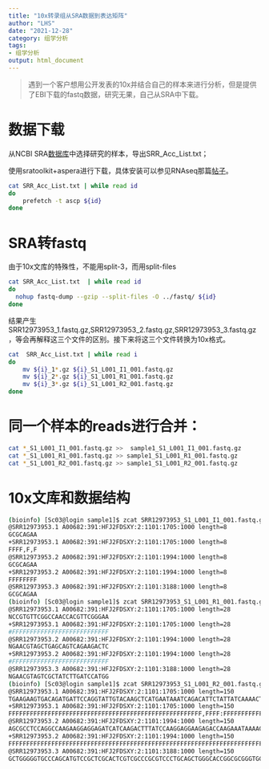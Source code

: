 ```yaml
---
title: "10x转录组从SRA数据到表达矩阵"
author: "LHS"
date: "2021-12-28"
category: 组学分析
tags: 
- 组学分析
output: html_document
---
```



> 遇到一个客户想用公开发表的10x并结合自己的样本来进行分析，但是提供了EBI下载的fastq数据，研究无果，自己从SRA中下载。

# 数据下载

从NCBI SRA[数据库](https://www.ncbi.nlm.nih.gov/Traces/study/?acc=PRJNA674356&o=acc_s%3Aa)中选择研究的样本，导出SRR_Acc_List.txt；

使用sratoolkit+aspera进行下载，具体安装可以参见RNAseq那篇[帖子](https://www.liuhuisheng.com/posts/2021-11-02-rnaseq/)。

```bash
cat SRR_Acc_List.txt | while read id
do
	prefetch -t ascp ${id}
done
```

# SRA转fastq

由于10x文库的特殊性，不能用split-3，而用split-files

```bash
cat SRR_Acc_List.txt  | while read id
do 
  nohup fastq-dump --gzip --split-files -O ../fastq/ ${id}
done
```

结果产生SRR12973953_1.fastq.gz,SRR12973953_2.fastq.gz,SRR12973953_3.fastq.gz，等会再解释这三个文件的区别。接下来将这三个文件转换为10x格式。

```bash
cat  SRR_Acc_List.txt | while read i 
do 
	mv ${i}_1*.gz ${i}_S1_L001_I1_001.fastq.gz
	mv ${i}_2*.gz ${i}_S1_L001_R1_001.fastq.gz
	mv ${i}_3*.gz ${i}_S1_L001_R2_001.fastq.gz
done
```

# 同一个样本的reads进行合并：

```bash
cat *_S1_L001_I1_001.fastq.gz >>  sample1_S1_L001_I1_001.fastq.gz 
cat *_S1_L001_R1_001.fastq.gz >> sample1_S1_L001_R1_001.fastq.gz
cat *_S1_L001_R2_001.fastq.gz >> sample1_S1_L001_R2_001.fastq.gz
```

# 10x文库和数据结构

```bash
(bioinfo) [Sc03@login sample1]$ zcat SRR12973953_S1_L001_I1_001.fastq.gz | head
@SRR12973953.1 A00682:391:HFJ2FDSXY:2:1101:1705:1000 length=8
GCGCAGAA
+SRR12973953.1 A00682:391:HFJ2FDSXY:2:1101:1705:1000 length=8
FFFF,F,F
@SRR12973953.2 A00682:391:HFJ2FDSXY:2:1101:1994:1000 length=8
GCGCAGAA
+SRR12973953.2 A00682:391:HFJ2FDSXY:2:1101:1994:1000 length=8
FFFFFFFF
@SRR12973953.3 A00682:391:HFJ2FDSXY:2:1101:3188:1000 length=8
GCGCAGAA
(bioinfo) [Sc03@login sample1]$ zcat SRR12973953_S1_L001_R1_001.fastq.gz | head
@SRR12973953.1 A00682:391:HFJ2FDSXY:2:1101:1705:1000 length=28
NCCGTGTTCGGCCAACCACGTTCGGGAA
+SRR12973953.1 A00682:391:HFJ2FDSXY:2:1101:1705:1000 length=28
#FFFFFFFFFFFFFFFFFFFFFFFFFFF
@SRR12973953.2 A00682:391:HFJ2FDSXY:2:1101:1994:1000 length=28
NGAACGTAGCTGAGCAGTCAGAAGACTC
+SRR12973953.2 A00682:391:HFJ2FDSXY:2:1101:1994:1000 length=28
#FFFFFFFFFFFFFFFFFFFFFFFFFFF
@SRR12973953.3 A00682:391:HFJ2FDSXY:2:1101:3188:1000 length=28
NGAACGTAGTCGCTATCTTGATCCATGG
(bioinfo) [Sc03@login sample1]$ zcat SRR12973953_S1_L001_R2_001.fastq.gz | head
@SRR12973953.1 A00682:391:HFJ2FDSXY:2:1101:1705:1000 length=150
TGAAGAAGTGACAGATGATTCCAGGTATTGTACAAGCTCATGAATAAATCAGACATTCTATTATCAAAACTATTTTCTCTCAGCATGGACTGAGTAAGTTGAATTTGTTTTACAACTTACACTCTACAGAGAGAGCGAGAGTGAGAGAGA
+SRR12973953.1 A00682:391:HFJ2FDSXY:2:1101:1705:1000 length=150
FFFFFFFFFFFFFFFFFFFFFFFFFFFFFFFFFFFFFFFFFFFFFFFFFFFFFF,FFFF:FFFFFFFFFFFFFFFFFFFFFFFFFFFFFFFFFFFFFFFFFFFFFFFFFFFFFFFFFFFFFFFFFFFFFFFFFFFFFFFFFFFFFFFFFF
@SRR12973953.2 A00682:391:HFJ2FDSXY:2:1101:1994:1000 length=150
AGCGCCTCCAGGCCAAGAAGGAGGAGATCATCAAGACTTTATCCAAGGAGGAAGAGACCAAGAAATAAAACCTCCCACTTTGTCTGTACATACTGGCCTCTGTGATTACATAGATCAGCCATTAAAATAAAACAAGCCTTAAAAAAAAAA
+SRR12973953.2 A00682:391:HFJ2FDSXY:2:1101:1994:1000 length=150
FFFFFFFFFFFFFFFFFFFFFFFFFFFFFFFFFFFFFFFFFFFFFFFFFFFFFFFFFFFFFFFFFFFFFFFFFFFFFFFFFFFFFFFFFFFFFFFFFFFFFFFFFFFFFFFF,FFFFFFFFFFFFFFFFFFFFFFF:FFFFFFFFFFFFF
@SRR12973953.3 A00682:391:HFJ2FDSXY:2:1101:3188:1000 length=150
GCTGGGGGTGCCCAGCATGTCCGCTCGCACTCGTCGCCCGCGTCCCTGCAGCTGGGCACCGGCGCGGGTGCTGCGGGTAGCCCCGCGCAGCAGCACGCGCACCTCCGCCAGCAGTCCTACGACGTGACCGACGAGCTGCCACTGCCCCCG

```

